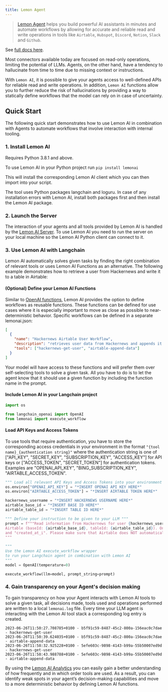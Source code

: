 ```yaml
---
title: Lemon Agent
---
```


>[Lemon Agent](https://github.com/felixbrock/lemon-agent) helps you build powerful AI assistants in minutes and automate workflows by allowing for accurate and reliable read and write operations in tools like `Airtable`, `Hubspot`, `Discord`, `Notion`, `Slack` and `Github`.

See [full docs here](https://github.com/felixbrock/lemonai-py-client).


Most connectors available today are focused on read-only operations, limiting the potential of LLMs. Agents, on the other hand, have a tendency to hallucinate from time to time due to missing context or instructions.

With `Lemon AI`, it is possible to give your agents access to well-defined APIs for reliable read and write operations. In addition, `Lemon AI` functions allow you to further reduce the risk of hallucinations by providing a way to statically define workflows that the model can rely on in case of uncertainty.

## Quick Start

The following quick start demonstrates how to use Lemon AI in combination with Agents to automate workflows that involve interaction with internal tooling.

### 1. Install Lemon AI

Requires Python 3.8.1 and above.

To use Lemon AI in your Python project run `pip install lemonai`

This will install the corresponding Lemon AI client which you can then import into your script.

The tool uses Python packages langchain and loguru. In case of any installation errors with Lemon AI, install both packages first and then install the Lemon AI package.

### 2. Launch the Server

The interaction of your agents and all tools provided by Lemon AI is handled by the [Lemon AI Server](https://github.com/felixbrock/lemonai-server). To use Lemon AI you need to run the server on your local machine so the Lemon AI Python client can connect to it.

### 3. Use Lemon AI with Langchain

Lemon AI automatically solves given tasks by finding the right combination of relevant tools or uses Lemon AI Functions as an alternative. The following example demonstrates how to retrieve a user from Hackernews and write it to a table in Airtable:

#### (Optional) Define your Lemon AI Functions

Similar to [OpenAI functions](https://openai.com/blog/function-calling-and-other-api-updates), Lemon AI provides the option to define workflows as reusable functions. These functions can be defined for use cases where it is especially important to move as close as possible to near-deterministic behavior. Specific workflows can be defined in a separate lemonai.json:

```json
[
  {
    "name": "Hackernews Airtable User Workflow",
    "description": "retrieves user data from Hackernews and appends it to a table in Airtable",
    "tools": ["hackernews-get-user", "airtable-append-data"]
  }
]
```

Your model will have access to these functions and will prefer them over self-selecting tools to solve a given task. All you have to do is to let the agent know that it should use a given function by including the function name in the prompt.

#### Include Lemon AI in your Langchain project 


```python
import os

from langchain_openai import OpenAI
from lemonai import execute_workflow
```

#### Load API Keys and Access Tokens

To use tools that require authentication, you have to store the corresponding access credentials in your environment in the format `"{tool name}_{authentication string}"` where the authentication string is one of ["API_KEY", "SECRET_KEY", "SUBSCRIPTION_KEY", "ACCESS_KEY"] for API keys or ["ACCESS_TOKEN", "SECRET_TOKEN"] for authentication tokens. Examples are "OPENAI_API_KEY", "BING_SUBSCRIPTION_KEY", "AIRTABLE_ACCESS_TOKEN".


```python
""" Load all relevant API Keys and Access Tokens into your environment variables """
os.environ["OPENAI_API_KEY"] = "*INSERT OPENAI API KEY HERE*"
os.environ["AIRTABLE_ACCESS_TOKEN"] = "*INSERT AIRTABLE TOKEN HERE*"
```


```python
hackernews_username = "*INSERT HACKERNEWS USERNAME HERE*"
airtable_base_id = "*INSERT BASE ID HERE*"
airtable_table_id = "*INSERT TABLE ID HERE*"

""" Define your instruction to be given to your LLM """
prompt = f"""Read information from Hackernews for user {hackernews_username} and then write the results to
Airtable (baseId: {airtable_base_id}, tableId: {airtable_table_id}). Only write the fields "username", "karma"
and "created_at_i". Please make sure that Airtable does NOT automatically convert the field types.
"""

"""
Use the Lemon AI execute_workflow wrapper 
to run your Langchain agent in combination with Lemon AI  
"""
model = OpenAI(temperature=0)

execute_workflow(llm=model, prompt_string=prompt)
```

### 4. Gain transparency on your Agent's decision making

To gain transparency on how your Agent interacts with Lemon AI tools to solve a given task, all decisions made, tools used and operations performed are written to a local `lemonai.log` file. Every time your LLM agent is interacting with the Lemon AI tool stack a corresponding log entry is created.

```log
2023-06-26T11:50:27.708785+0100 - b5f91c59-8487-45c2-800a-156eac0c7dae - hackernews-get-user
2023-06-26T11:50:39.624035+0100 - b5f91c59-8487-45c2-800a-156eac0c7dae - airtable-append-data
2023-06-26T11:58:32.925228+0100 - 5efe603c-9898-4143-b99a-55b50007ed9d - hackernews-get-user
2023-06-26T11:58:43.988788+0100 - 5efe603c-9898-4143-b99a-55b50007ed9d - airtable-append-data
```

By using the [Lemon AI Analytics](https://github.com/felixbrock/lemon-agent/blob/main/apps/analytics/README.md) you can easily gain a better understanding of how frequently and in which order tools are used. As a result, you can identify weak spots in your agent’s decision-making capabilities and move to a more deterministic behavior by defining Lemon AI functions.
